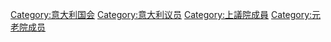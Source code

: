 [[Category:意大利国会|Category:意大利国会]]
[[Category:意大利议员|Category:意大利议员]]
[[Category:上議院成員|Category:上議院成員]]
[[Category:元老院成员|Category:元老院成员]]